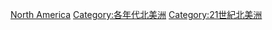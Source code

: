 {{Portal|北美洲}}
{{CatRel|1990年代北美洲|2010年代北美洲}}

[[Category:2000年代各大洲|North America]]
[[Category:各年代北美洲|Category:各年代北美洲]]
[[Category:21世紀北美洲|Category:21世紀北美洲]]